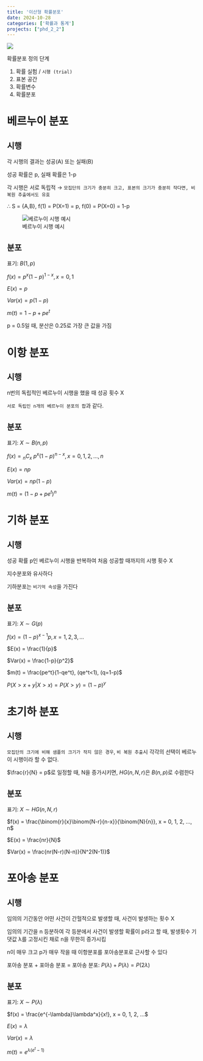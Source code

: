 ```yaml
---
title: '이산형 확률분포'
date: 2024-10-28
categories: ['확률과 통계']
projects: ["phd_2_2"]
---
```


![](/img/stat-thumb.jpg){.post-thumbnail}

확률분포 정의 단계

1. 확률 실험 / `시행 (trial)`
2. 표본 공간
3. 확률변수
4. 확률분포

# 베르누이 분포

## 시행

각 시행의 결과는 성공(A) 또는 실패(B)

성공 확률은 p, 실패 확률은 1-p

각 시행은 서로 독립적 → `모집단의 크기가 충분히 크고, 표본의 크기가 충분히 작다면, 비복원 추출에서도 유효`

∴ S = {A,B}, f(1) = P(X=1) = p, f(0) = P(X=0) = 1-p

![베르누이 시행 예시](/img/bernui.jpg)

## 분포

표기: $B(1,p)$

$f(x) = p^x(1-p)^{1-x}, x = 0, 1$

$E(x) = p$

$Var(x) = p(1-p)$

$m(t) = 1 - p + pe^t$

p = 0.5일 때, 분산은 0.25로 가장 큰 값을 가짐

# 이항 분포

## 시행

n번의 독립적인 베르누이 시행을 했을 때 성공 횟수 X

`서로 독립인 n개의 베르누이 분포의 합`과 같다.

## 분포

표기: $X \sim B(n,p)$

$f(x) = {_n}C_x$ $p^x(1-p)^{n-x}, x = 0, 1, 2, ..., n$

$E(x) = np$

$Var(x) = np(1-p)$

$m(t) = (1-p + pe^t)^n$

# 기하 분포

## 시행

성공 확률 p인 베르누이 시행을 반복하여 처음 성공할 때까지의 시행 횟수 X

지수분포와 유사하다

기하분포는 `비기억 속성`을 가진다

## 분포

표기: $X \sim G(p)$

$f(x) = (1-p)^{x-1}p, x = 1, 2, 3, ...$

$E(x) = \frac{1}{p}$

$Var(x) = \frac{1-p}{p^2}$

$m(t) = \frac{pe^t}{1-qe^t}, (qe^t<1), (q=1-p)$

$P(X > x + y | X > x) = P(X > y) = (1-p)^y$

# 초기하 분포

## 시행

`모집단의 크기에 비해 샘플의 크기가 작지 않은 경우`, `비 복원 추출`시 각각의 선택이 베르누이 시행이라 할 수 없다.

$\frac{r}{N} = p$로 일정할 때, N을 증가시키면, $HG(n, N, r)$은 $B(n, p)$로 수렴한다

## 분포

표기: $X \sim HG(n, N, r)$

$f(x) = \frac{\binom{r}{x}\binom{N-r}{n-x}}{\binom{N}{n}}, x = 0, 1, 2, ..., n$

$E(x) = \frac{nr}{N}$

$Var(x) = \frac{nr(N-r)(N-n)}{N^2(N-1)}$

# 포아송 분포

## 시행

임의의 기간동안 어떤 사건이 간헐적으로 발생할 때, 사건이 발생하는 횟수 X

임의의 기간을 n 등분하여 각 등분에서 사건이 발생할 확률이 p라고 할 때, 발생횟수 기댓값 λ를 고정시킨 채로 n을 무한히 증가시킴

n이 매우 크고 p가 매우 작을 때 이항분포를 포아송분포로 근사할 수 있다

포아송 분포 + 포아송 분포 = 포아송 분포: $P(λ) + P(λ) = P(2λ)$

## 분포

표기: $X \sim P(\lambda)$

$f(x) = \frac{e^{-\lambda}\lambda^x}{x!}, x = 0, 1, 2, ...$

$E(x) = \lambda$

$Var(x) = \lambda$

$m(t) = e^{\lambda(e^t-1)}$
